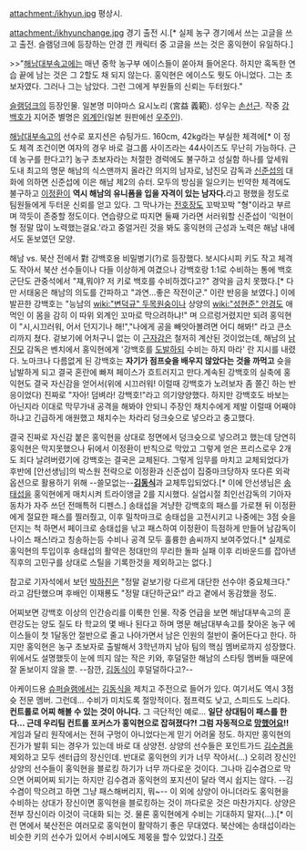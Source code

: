 attachment:/ikhyun.jpg
평상시.

attachment:/ikhyunchange.jpg
경기 출전 시.[* 실제 농구 경기에서 쓰는 고글을 쓰고 출전. 슬램덩크에 등장하는 안경 낀 캐릭터 중 고글을 쓰는 것은 홍익현이 유일하다.]

>>"[[해남대부속고]]에는 매년 중학 농구부 에이스들이 쏟아져 들어온다. 하지만 혹독한 연습 끝에 남는 것은 그 2할도 채 되지 않는다. 홍익현은 에이스도 뭣도 아니었다. 그는 초보자였다. 그러나 그는 남았다. 그런 그에게 부원들의 신뢰는 두터웠다."

[[슬램덩크]]의 등장인물. 일본명 미야마스 요시노리 (宮益 義範). 성우는 [[손선근]].
작중 [[강백호]]가 지어준 별명은 [[외계인]](일본 원판에선 [[우주인]]).

[[해남대부속고]]의 선수로 포지션은 슈팅가드. 160cm, 42kg라는 부실한 체격에[* 이 정도 체격 조건이면 여자의 경우 바로 걸그룹 사이즈라는 44사이즈도 무난히 가능하다. 근데 농구를 한다고?] 농구 초보자라는 처절한 경력에도 불구하고 성실함 하나를 앞세워 도내 최고의 명문 해남의 식스맨까지 올라간 의지의 남자로, 남진모 감독과 [[신준섭]]의 대화에 의하면 신준섭에 이은 해남 제2의 슈터. 모두의 방심을 일으키는 빈약한 체격에도 불구하고 [[이정환]]이 '''역시 해남의 유니폼을 입을 자격이 있는 남자다.'''라고 평했을 정도로 팀원들에게 두터운 신뢰를 얻고 있다. 그 막나가는 [[전호장]]도 꼬박꼬박 "형"이라고 부르며 깍듯이 존중할 정도이다. 연습량으로 따지면 둘째 가라면 서러워할 신준섭이 '익현이형 정말 많이 노력했는걸요.'라고 중얼거린 것을 봐도 홍익현의 근성과 노력은 해남 내에서도 돋보였던 모양.

해남 vs. 북산 전에서 對 강백호용 비밀병기(?)로 등장했다. 보시다시피 키도 작고 체격도 작아서 북산 선수들이나 다들 이상하게 여겼으나 강백호랑 1:1로 수비하는 통에 백호군단도 관중석에서 "쟤,뭐야? 저 키로 백호를 수비하겠다고?" 경악을 금치 못했다.[* 다만 서태웅은 해남의 의도를 간파하고 "과연...좋은 작전이군." 이란 반응을 보였다.] 이에 발끈한 강백호는 "능남의 [[wiki:"변덕규" 두목원숭이]]나 상양의 [[wiki:"성현준" 안경]]도 애먹인 이 몸을 감히 이 따위 외계인 꼬마로 막으려하냐!" 며 으르렁거렸지만 되려 홍익현이 "시,시끄러워, 어서 던지기나 해!","나에게 공을 빼앗아볼려면 어디 해봐!" 라고 큰소리까지 쳤다. 겉보기에 어처구니 없는 이 [[근자감]]은 철저히 계산된 것이었는데, 해남의 [[남진모]] 감독은 벤치에서 홍익현에게 '강백호를 [[도발]]하되 수비는 하지 마라' 란 지시를 내렸다. 노마크나 다름없게 된 강백호는 '''자기가 점프슛을 배우지 않았다는 것을 까먹고''' 슛을 남발하게 되고 결국 혼란에 빠져 페이스가 흐트러지고 만다.계속된 강백호의 실축에 홍익현도 결국 자신감을 얻어서(위에 시끄러워! 이럴때 강백호가 노려보자 좀 쫄긴 하는 반응이었다) 진짜로 "자아! 덤벼라! 강백호!"라고 의기양양했다. 하지만 강백호도 바보는 아닌지라 이대로 막무가내 공격을 해봐야 안되니 주장인 채치수에게 제발 이럴때 어째야 하냐고 긴급하게 애원했고 채치수는 차라리 덩크슛으로 넣으라고 충고했다.

결국 진짜로 자신감 붙은 홍익현을 상대로 정면에서 덩크슛으로 넣으려고 했는데 당연히 홍익현은 막지못했으나 뒤에서 이정환이 반칙으로 막았고 그렇게 얻은 프리스로우 2개도 죄다 날려버렸기에 강백호는 결국은 교체된다. 그렇게 임무를 마치고 교체되었다가 후반에 [안선생님]의 박스원 전략으로 이정환과 신준섭이 집중마크당하자 또다른 외곽 옵션으로 활용하기 위해 --쓸모없는--'''[[김동식]]'''과 교체투입되었다.[* 이에 안선생님은 [[송태섭]]을 홍익현에게 매치시켜 트라이앵글 2를 지시했다. 실업시절 최인선감독의 기아자동차가 자주 쓰던 전매특허 디펜스.] 송태섭을 겨냥한 강백호의 패스를 가로챈 뒤 이정환에게 절묘한 패스를 찔러줬고, 이후 밀착마크로 송태섭을 고전시키고 나중에는 3점 슛을 던지는 척 하면서 페이크로 송태섭을 낚고 패스하여 이정환이 득점하게 만들어 남감독이 나이스 패스!라고 칭송하는등 수비나 공격 모두 훌륭한 솜씨까지 보여주었다.[* 실제로 홍익현의 투입이후 송태섭의 활약은 정대만의 무리한 돌파 실패 이후 리바운드를 잡아낸 직후의 고민구를 상대로 스틸을 기록한것을 제외하고는 없다.] 

참고로 기자석에서 보던 [[박하진]]은 "정말 겉보기랑 다르게 대단한 선수야! 중요체크다." 라고 감탄했으며 후배인 이재룡도 "정말 대단하군요!" 라고 곁에서 동감했을 정도.

어찌보면 강백호 이상의 인간승리를 이룩한 인물. 작중 언급을 보면 해남대부속고의 훈련강도는 양도 질도 타 학교의 몇 배나 된다고 하며 명문 해남대부속고를 찾아온 농구 에이스들이 첫 1달동안 절반으로 줄고 나아가면서 남은 인원의 절반이 줄어든다고 한다. 하지만 홍익현은 농구 초보자로 출발해서 3학년까지 남아 팀의 핵심 멤버로까지 성장했다. 위에서도 설명했듯이 눈에 띄지 않는 작은 키와, 후덜덜한 해남의 스타팅 멤버들 때문에 잘 돋보이지 않을 뿐. --잠깐, [[김동식]]이 후덜덜하다고?-- 

아케이드용 [[슈퍼슬램]]에서는 [[김동식]]을 제치고 주전으로 들어가 있다. 여기서도 역시 3점슛 전문 멤버. 그런데... 수비가 미치도록 절망적이다. 점프력도 낮고, 스피드도 느리다. '''컨트롤로 어찌 해볼 수 있는 것이 아니다.''' 그 극단적인 예로... '''일단 상대팀이 패스를 한다... 근데 우리팀 컨트롤 포커스가 홍익현으로 잡혀졌다?! 그럼 자동적으로 [[망했어요]]!!''' 게임과 달리 원작에서는 전혀 구멍이 아니었다는게 믿기 어려울 정도. 하지만 홍익현의 진가가 발휘 되는 경우가 있는데 바로 대 상양전. 상양의 선수들은 포인트가드 [[김수겸]]을 제외하고 모두 센터급의 장신인데. 반대로 홍익현의 키가 너무 작아서(…) 오히려 장신인 상양의 선수들이 홍익현을 블로킹 하기가 너무 까다로운 것이다. 그나마 김수겸으로 막으면 어찌어찌 되기는 하지만 김수겸과 홍익현의 포지션이 달라 역시 쉽지는 않다. --김수겸이 막으려고 하면 그냥 패스해버리지, 뭐~-- 이 외에 상양이 아니더라도 홍익현을 수비하는 상대가 장신이면 홍익현을 블로킹하는 것이 까다로운 것은 마찬가지다. 상양은 전부 장신이라 이것이 극대화 되는 것. 물론 홍익현에게 수비는 기대하지 말자(…).[* 이런 면에서 북산전은 여러모로 홍익현이 활약하기 좋은 무대였다. 북산에는 송태섭이라는 비슷한 키의 선수가 있어서 수비시에도 제몫을 할수 있었다.]
[[각주]]
